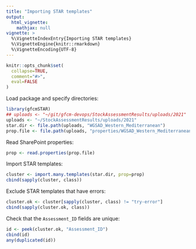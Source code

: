 ```yaml
---
title: "Importing STAR templates"
output:
  html_vignette:
    mathjax: null
vignette: >
  %\VignetteIndexEntry{Importing STAR templates}
  %\VignetteEngine{knitr::rmarkdown}
  %\VignetteEncoding{UTF-8}
---
```


```r
knitr::opts_chunk$set(
  collapse=TRUE,
  comment="#>",
  eval=FALSE
)
```

Load package and specify directories:

```r
library(gfcmSTAR)
## uploads <- "~/git/gfcm-devops/StockAssessmentResults/uploads/2021"
uploads <- "~/StockAssessmentResults/uploads/2021"
star.dir <- file.path(uploads, "WGSAD_Western_Mediterranean")
prop.file <- file.path(uploads, "properties/WGSAD_Western_Mediterranean.xlsx")
```

Read SharePoint properties:

```r
prop <- read.properties(prop.file)
```

Import STAR templates:

```r
cluster <- import.many.templates(star.dir, prop=prop)
cbind(sapply(cluster, class))
```

Exclude STAR templates that have errors:

```r
cluster.ok <- cluster[sapply(cluster, class) != "try-error"]
cbind(sapply(cluster.ok, class))
```

Check that the `Assessment_ID` fields are unique:

```r
id <- peek(cluster.ok, "Assessment_ID")
cbind(id)
any(duplicated(id))
```
